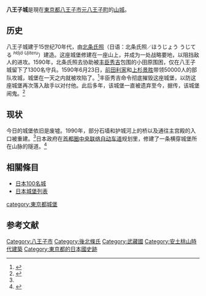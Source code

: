 {{日本城郭概要表|
img = image:Hachioji Castle back side.jpg|
img_capt = 八王子城遠景|
img_width =260px|
name = 八王子城|
pref = 東京都|
nihongo=八王子城|
hiragana=はちおうじじょう|
romaji=Hachiōji-jō|
ar_called = |
struct = 山城|
tower_struct = 無|
builders = 北条氏照|
build_y = 1587(天正15)年左右|
revamp = 無|
rulers = 北条氏照|
reject_y = [[天正_(日本)|天正]]18年（1590年）|
remains = 石垣、曲輪、御主殿跡|
cultural asset = 國家史跡
|rebuilding things = 石垣、虎口、橋
|location = {{Coord|35|39|10.56|N|139|15|7.61|E|scale:20000}} |
}}

'''八王子城'''是現在[[東京都|東京都]][[八王子市|八王子市]][[元八王子町|元八王子町]]的[[山城|山城]]。

== 历史 ==
八王子城建于15世纪70年代，由[[北條氏照|北条氏照]]（日语：北条氏照<small>／</small>ほうじょう うじてる <sup>''Hōjō Ujiteru''</sup>）建造。这座城堡修建在一座山上，并成为一处战略要地，以阻挡敌人的进攻。1590年，北条氏照去协助被[[丰臣秀吉|丰臣秀吉]]包围的小田原围困，仅在八王子城留下了1300名守兵。1590年6月23日，[[前田利家|前田利家]]和[[上杉景勝|上杉景胜]]带领50000人的部队攻城，城堡在一天之内就被攻陷了。<ref name="#1">{{Cite journal|title=NETWATCH: Botany's Wayback Machine|url=http://dx.doi.org/10.1126/science.316.5831.1547d|date=2007-06-15|journal=Science|issue=5831|doi=10.1126/science.316.5831.1547d|volume=316|pages=1547d–1547d|issn=0036-8075|access-date=2020-11-02|archive-date=2020-09-21|archive-url=https://web.archive.org/web/20200921173028/https://science.sciencemag.org/content/316/5831/1547.4|dead-url=no}}</ref>丰臣秀吉命令彻底摧毁这座城堡，以防这座城堡再次落入敌手以对付他。此后多年，该城堡一直被遗弃至今，据传，该城堡闹鬼。<ref>{{Cite journal|title=Bravely Dunn|url=http://dx.doi.org/10.2307/1003699|last=Dunn|first=Douglas|date=1996-02|journal=The Musical Times|issue=1836|doi=10.2307/1003699|volume=137|pages=35|issn=0027-4666}}</ref>

== 现状 ==
今日的城堡依旧是废墟。1990年，部分石墙和护城河上的桥以及通往主宫殿的入口被重建。<ref name="#1"/>日本政府在[[首都圈中央聯絡自動車道|首都圈中央联络自动车道]]规划里，修建了一条横穿城堡所在山脉的隧道。<ref>{{Cite book|chapter=Wu-Tang Clan|series=Oxford Music Online|url=http://dx.doi.org/10.1093/gmo/9781561592630.article.a2263345|publisher=Oxford University Press|date=2014-07-01|first=Will|last=Fulton}}</ref>

== 相關條目 ==
*[[日本100名城|日本100名城]]
*[[日本城堡列表|日本城堡列表]]

{{Commonscat|Hachioji Castle}}

{{DEFAULTSORT:Hachiouji Jou}}
[[category:東京都城堡|category:東京都城堡]]
[[Category:八王子市|Category:八王子市]]
[[Category:後北條氏|Category:後北條氏]]
[[Category:武藏國|Category:武藏國]]
[[Category:安土桃山時代建築|Category:安土桃山時代建築]]
[[Category:東京都的日本國史跡|Category:東京都的日本國史跡]]

== 参考文献 ==
<references />{{日本100名城}}